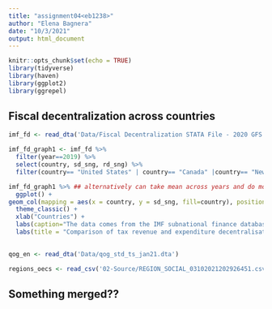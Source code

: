```yaml
---
title: "assignment04<eb1238>"
author: "Elena Bagnera"
date: "10/3/2021"
output: html_document
---
```


```r
knitr::opts_chunk$set(echo = TRUE)
library(tidyverse)
library(haven)
library(ggplot2)
library(ggrepel)
```

## Fiscal decentralization across countries

```r
imf_fd <- read_dta('Data/Fiscal Decentralization STATA File - 2020 GFS Database Vintage (2).dta') 

```

```r
imf_fd_graph1 <- imf_fd %>%
  filter(year==2019) %>%
  select(country, sd_sng, rd_sng) %>%
  filter(country== "United States" | country== "Canada" |country== "New Zealand" | country=="Australia")
```

```r

imf_fd_graph1 %>% ## alternatively can take mean across years and do more countries using facet?
  ggplot() +
geom_col(mapping = aes(x = country, y = sd_sng, fill=country), position="dodge")+
  theme_classic() + 
  xlab("Countries") + 
  labs(caption="The data comes from the IMF subnational finance database") +
  labs(title = "Comparison of tax revenue and expenditure decentralisation in 4 countries", subtitle="2019", fill="")
  
```



```r
qog_en <- read_dta('Data/qog_std_ts_jan21.dta') 

```

```r
regions_oecs <- read_csv('02-Source/REGION_SOCIAL_03102021202926451.csv') 
```

## Something merged??

